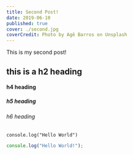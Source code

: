 ```yaml
---
title: Second Post!
date: 2019-06-10
published: true
cover: ./second.jpg
coverCredit: Photo by Agê Barros on Unsplash
---
```


This is my second post!

## this is a h2 heading

#### h4 heading

##### h5 heading

###### h6 heading

`console.log("Hello World")`

```js
console.log("Hello World!");
```
